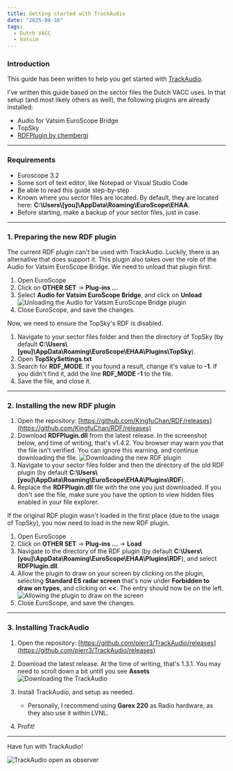 ```yaml
---
title: Getting started with TrackAudio
date: "2025-04-16"
tags:
  - Dutch VACC
  - Vatsim
---
```


### Introduction

This guide has been written to help you get started with [TrackAudio](https://github.com/pierr3/TrackAudio).

I've written this guide based on the sector files the Dutch VACC uses. In that setup (and most likely others as well), the following plugins are already installed:

- Audio for Vatsim EuroScope Bridge
- TopSky
- [RDFPlugin by chembergj](https://github.com/chembergj/RDF)

---

### Requirements

- Euroscope 3.2
- Some sort of text editor, like Notepad or Visual Studio Code
- Be able to read this guide step-by-step
- Known where you sector files are located. By default, they are located here: **C:\Users\\[you]\AppData\Roaming\EuroScope\EHAA**.
- Before starting, make a backup of your sector files, just in case.

---

### 1. Preparing the new RDF plugin

The current RDF plugin can't be used with TrackAudio. Luckily, there is an alternative that does support it. This plugin also takes over the role of the Audio for Vatsim EuroScope Bridge. We need to unload that plugin first.

1. Open EuroScope
2. Click on **OTHER SET** -> **Plug-ins ...**
3. Select **Audio for Vatsim EuroScope Bridge**, and click on **Unload**
   ![Unloading the Audio for Vatsim EuroScope Bridge plugin](/static/images/2025-04-16-getting-started-with-trackaudio/unload-bridge.png)
4. Close EuroScope, and save the changes.

Now, we need to ensure the TopSky's RDF is disabled.

1. Navigate to your sector files folder and then the directory of TopSky (by default **C:\Users\\[you]\AppData\Roaming\EuroScope\EHAA\Plugins\TopSky**).
2. Open **TopSkySettings.txt**
3. Search for **RDF_MODE**. If you found a result, change it's value to **-1**. If you didn't find it, add the line **RDF_MODE -1** to the file.
4. Save the file, and close it.

---

### 2. Installing the new RDF plugin

1. Open the repository: [https://github.com/KingfuChan/RDF/releases](https://github.com/KingfuChan/RDF/releases)
2. Download **RDFPlugin.dll** from the latest release. In the screenshot below, and time of writing, that's v1.4.2. You browser may warn you that the file isn't verified. You can ignore this warning, and continue downloading the file.
   ![Downloading the new RDF plugin](/static/images/2025-04-16-getting-started-with-trackaudio/download-rdf.png)
3. Navigate to your sector files folder and then the directory of the old RDF plugin (by default **C:\Users\\[you]\AppData\Roaming\EuroScope\EHAA\Plugins\RDF**).
4. Replace the **RDFPlugin.dll** file with the one you just downloaded. If you don't see the file, make sure you have the option to view hidden files enabled in your file explorer.

If the original RDF plugin wasn't loaded in the first place (due to the usage of TopSky), you now need to load in the new RDF plugin.

1. Open EuroScope
2. Click on **OTHER SET** -> **Plug-ins ...** -> **Load**
3. Navigate to the directory of the RDF plugin (by default **C:\Users\\[you]\AppData\Roaming\EuroScope\EHAA\Plugins\RDF**), and select **RDFPlugin.dll**.
4. Allow the plugin to draw on your screen by clicking on the plugin, selecting **Standard ES radar screen** that's now under **Forbidden to draw on types**, and clicking on **&lt;&lt;**. The entry should now be on the left.
   ![Allowing the plugin to draw on the screen](/static/images/2025-04-16-getting-started-with-trackaudio/load-rdf.png)
5. Close EuroScope, and save the changes.

---

### 3. Installing TrackAudio

1. Open the repository: [https://github.com/pierr3/TrackAudio/releases](https://github.com/pierr3/TrackAudio/releases)
2. Download the latest release. At the time of writing, that's 1.3.1. You may need to scroll down a bit untill you see **Assets**
   ![Downloading the TrackAudio](/static/images/2025-04-16-getting-started-with-trackaudio/download-trackaudio.png)
3. Install TrackAudio, and setup as needed.

   - Personally, I recommend using **Garex 220** as Radio hardware, as they also use it within LVNL.

4. Profit!

---

Have fun with TrackAudio!

![TrackAudio open as observer](/static/images/2025-04-16-getting-started-with-trackaudio/trackaudio-example.png)
